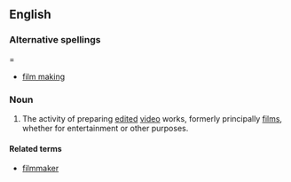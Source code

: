 ==English==

===Alternative spellings====
* [[film making]]

===Noun===
{{en-noun|-}}

# The activity of preparing [[edited]] [[video]] works, formerly principally [[films]], whether for entertainment or other purposes.

====Related terms====
* [[filmmaker]]